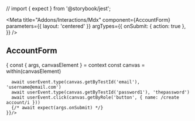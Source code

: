 // import { expect } from '@storybook/jest';


<Meta
  title="Addons/Interactions/Mdx"
  component={AccountForm}
  parameters={{ layout: 'centered' }}
  argTypes={{
    onSubmit: { action: true },
  }}
/>

## AccountForm

<Canvas>
  <Story
    name="StandardEmailFilled"
    args={{
      passwordVerification: false,
    }}
    play={async (context) => {
      const { args, canvasElement } = context
      const canvas = within(canvasElement)
      
      await userEvent.type(canvas.getByTestId('email'), 'username@email.com')
      await userEvent.type(canvas.getByTestId('password1'), 'thepassword')
      await userEvent.click(canvas.getByRole('button', { name: /create account/i }))
      {/* await expect(args.onSubmit) */}
    }}/>
</Canvas>

